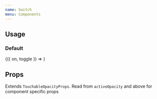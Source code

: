 ```yaml
---
name: Switch
menu: Components
---
```



## Usage

### Default

<Playground>
  <Box>
    <Toggle initial={true}>
      {({ on, toggle }) => <Switch isSwitchedOn={on} onChange={toggle} />}
    </Toggle>
  </Box>
</Playground>

## Props

Extends `TouchableOpacityProps`. Read from `activeOpacity` and above for component specific props

<PropsTable of={Switch} />
